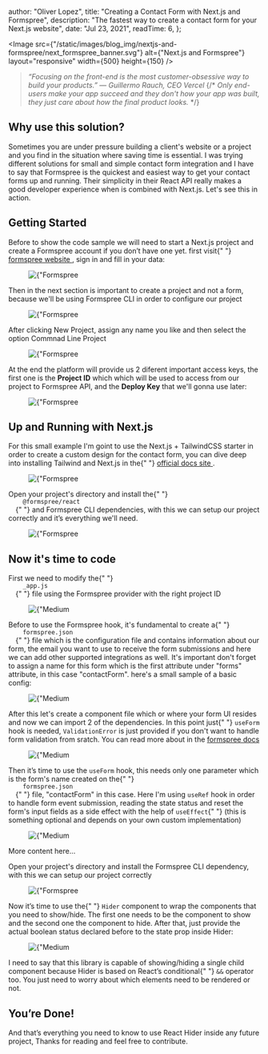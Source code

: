 
  author: "Oliver Lopez",
  title: "Creating a Contact Form with Next.js and Formspree",
  description:
    "The fastest way to create a contact form for your Next.js website",
  date: "Jul 23, 2021",
  readTime: 6,
};


<Image
  src={"/static/images/blog_img/nextjs-and-formspree/next_formspree_banner.svg"}
  alt={"Next.js and Formspree"}
  layout="responsive"
  width={500}
  height={150}
/>

<blockquote className="break-words text-md text-left leading-relaxed">
  <i>
    “Focusing on the front-end is the most customer-obsessive way to build your
    products.” — <span>Guillermo Rauch, CEO Vercel</span>
  </i>
  {/* <i>
    Only end-users make your app succeed and they don't how your app was built,
    they just care about how the final product looks.
  </i> */}
</blockquote>

<h2 className="mt-6 text-2xl font-bold">Why use this solution?</h2>

<p className="break-words text-md text-left leading-relaxed text-gray-700 dark:text-white">
  Sometimes you are under pressure building a client's website or a project and
  you find in the situation where saving time is essential. I was trying
  different solutions for small and simple contact form integration and I have
  to say that Formspree is the quickest and easiest way to get your contact
  forms up and running. Their simplicity in their React API really makes a good
  developer experience when is combined with Next.js. Let's see this in action.
</p>

<h2 className="mt-6 text-2xl font-bold">Getting Started</h2>

<p className="break-words text-md text-left leading-relaxed text-gray-700 dark:text-white">
  Before to show the code sample we will need to start a Next.js project and
  create a Formspree account if you don’t have one yet. first visit{" "}
  <a className="text-blue-400 dark:text-blue-400" href="https://formspree.io">
    formspree website
  </a>
  , sign in and fill in your data:
</p>

<figure className="md:px-5 md:mt-4 md:mb-5">
  <Image
    className="rounded-lg"
    src={"/static/images/blog_img/nextjs-and-formspree/platform_1.png"}
    alt={"Formspree sign up"}
    layout="responsive"
    width={700}
    height={375}
  />
</figure>

<p className="break-words text-md text-left leading-relaxed text-gray-700 dark:text-white">
  Then in the next section is important to create a project and not a form,
  because we'll be using Formspree CLI in order to configure our project
</p>

<figure className="md:px-5 md:mt-4 md:mb-5">
  <Image
    className="rounded-lg"
    src={"/static/images/blog_img/nextjs-and-formspree/platform_2.png"}
    alt={"Formspree create a project"}
    layout="responsive"
    width={700}
    height={375}
  />
</figure>

<p className="break-words text-md text-left leading-relaxed text-gray-700 dark:text-white">
  After clicking New Project, assign any name you like and then select the
  option <span className="font-semibold">Commnad Line Project</span>
</p>

<figure className="md:px-5 md:mt-4 md:mb-5">
  <Image
    className="rounded-lg"
    src={"/static/images/blog_img/nextjs-and-formspree/platform_3.png"}
    alt={"Formspree sign up"}
    layout="responsive"
    width={400}
    height={450}
  />
</figure>

<p className="break-words text-md text-left leading-relaxed text-gray-700 dark:text-white">
  At the end the platform will provide us 2 diferent important access keys, the
  first one is the <b>Project ID</b> which which will be used to access from our
  project to Formspree API, and the <b>Deploy Key</b> that we'll gonna use
  later:
</p>

<figure className="md:px-5 md:mt-4 md:mb-5">
  <Image
    className="rounded-lg"
    src={"/static/images/blog_img/nextjs-and-formspree/platform_4.png"}
    alt={"Formspree sign up"}
    layout="responsive"
    width={900}
    height={160}
  />
</figure>

<h2 className="mt-6 text-2xl font-bold">Up and Running with Next.js</h2>

<p className="break-words text-md text-left leading-relaxed text-gray-700 dark:text-white">
  For this small example I'm goint to use the Next.js + TailwindCSS starter in
  order to create a custom design for the contact form, you can dive deep into
  installing Tailwind and Next.js in the{" "}
  <a
    className="text-blue-500 dark:text-blue-400"
    href="https://tailwindcss.com/docs/guides/nextjs"
  >
    official docs site
  </a>
  .
</p>

<figure className="md:px-5 md:mt-4 md:mb-5">
  <Image
    className="rounded-lg"
    src={"/static/images/blog_img/nextjs-and-formspree/cli_1.png"}
    alt={"Formspree sign up"}
    layout="responsive"
    width={900}
    height={110}
  />
</figure>

<p className="break-words text-md text-left leading-relaxed text-gray-700 dark:text-white">
  Open your project's directory and install the{" "}
  <code className="dark:text-black bg-gray-300 rounded-lg font-semibold px-2 py-1">
    @formspree/react
  </code>{" "}
  and Formspree CLI dependencies, with this we can setup our project correctly
  and it’s everything we'll need.
</p>

<figure className="md:px-5 md:mt-4 md:mb-5">
  <Image
    className="rounded-lg"
    src={"/static/images/blog_img/nextjs-and-formspree/cli_2.png"}
    alt={"Formspree sign up"}
    layout="responsive"
    width={900}
    height={180}
  />
</figure>

<h2 className="mt-6 text-2xl font-bold">Now it's time to code</h2>

<p className="break-words text-md text-left leading-relaxed text-gray-700 dark:text-white">
  First we need to modify the{" "}
  <code className="dark:text-black bg-gray-300 rounded-lg font-semibold px-2 py-1">
    _app.js
  </code>{" "}
  file using the Formspree provider with the right project ID
</p>

<figure className="md:px-5 md:mt-4 md:mb-5">
  <Image
    className="rounded-lg"
    src={"/static/images/blog_img/nextjs-and-formspree/code_1.png"}
    alt={"Medium Skeleton"}
    layout="responsive"
    width={650}
    height={400}
  />
</figure>

<p className="break-words text-md text-left leading-relaxed text-gray-700 dark:text-white">
  Before to use the Formspree hook, it's fundamental to create a{" "}
  <code className="dark:text-black bg-gray-300 rounded-lg font-semibold px-2 py-1">
    formspree.json
  </code>{" "}
  file which is the configuration file and contains information about our form,
  the email you want to use to receive the form submissions and here we can add
  other supported integrations as well. It's important don't forget to assign a
  name for this form which is the first attribute under "forms" attribute, in
  this case "contactForm". here's a small sample of a basic config:
</p>

<figure className="md:px-5 md:mt-4 md:mb-5">
  <Image
    className="rounded-lg"
    src={"/static/images/blog_img/nextjs-and-formspree/code_2.png"}
    alt={"Medium Skeleton"}
    layout="responsive"
    width={650}
    height={400}
  />
</figure>

<p className="break-words text-md text-left leading-relaxed text-gray-700 dark:text-white">
  After this let's create a component file which or where your form UI resides
  and now we can import 2 of the dependencies. In this point just{" "}
  <code>useForm</code> hook is needed, <code>ValidationError</code>
  is just provided if you don't want to handle form validation from sratch. You can
  read more about in the <a
    className="text-blue-500 dark:text-blue-400"
    href="https://help.formspree.io/hc/en-us/articles/360055613373-The-Formspree-React-library#validation"
  >
    formspree docs
  </a>
</p>

<figure className="md:px-5 md:mt-4 md:mb-5">
  <Image
    className="rounded-lg"
    src={"/static/images/blog_img/nextjs-and-formspree/code_3.png"}
    alt={"Medium Skeleton"}
    layout="responsive"
    width={700}
    height={270}
  />
</figure>

<p className="break-words text-md text-left leading-relaxed text-gray-700 dark:text-white">
  Then it’s time to use the <code>useForm</code> hook, this needs only one
  parameter which is the form's name created on the{" "}
  <code className="dark:text-black bg-gray-300 rounded-lg font-semibold px-2 py-1">
    formspree.json
  </code>{" "}
  file, "contactForm" in this case. Here I'm using <code>useRef</code> hook in
  order to handle form event submission, reading the state status and reset the
  form's input fields as a side effect with the help of <code>useEffect</code>{" "}
  (this is something optional and depends on your own custom implementation)
</p>

<figure className="md:px-5 md:mt-4 md:mb-5">
  <Image
    className="rounded-lg"
    src={"/static/images/blog_img/nextjs-and-formspree/code_4.png"}
    alt={"Medium Skeleton"}
    layout="responsive"
    width={700}
    height={500}
  />
</figure>

<p className="break-words text-md text-left leading-relaxed text-gray-700 dark:text-white">
  More content here...
</p>

<p className="break-words text-md text-left leading-relaxed text-gray-700 dark:text-white">
  Open your project's directory and install the Formspree CLI dependency, with
  this we can setup our project correctly
</p>

<figure className="md:px-5 md:mt-4 md:mb-5">
  <Image
    className="rounded-lg"
    src={"/static/images/blog_img/nextjs-and-formspree/cli_2.png"}
    alt={"Formspree sign up"}
    layout="responsive"
    width={900}
    height={180}
  />
</figure>

<p className="break-words text-md text-left leading-relaxed text-gray-700 dark:text-white">
  Now it’s time to use the{" "}
  <code className="bg-gray-200 dark:bg-gray-500  px-1">Hider</code> component to
  wrap the components that you need to show/hide. The first one needs to be the
  component to show and the second one the component to hide. After that, just
  provide the actual boolean status declared before to the state prop inside
  Hider:
</p>

<figure className="md:px-5 md:mt-4 md:mb-5">
  <Image
    src={"/static/images/blog_img/intro-to-react/third_line.png"}
    alt={"Medium Skeleton"}
    layout="responsive"
    width={700}
    height={430}
  />
</figure>

<p className="break-words text-md text-left leading-relaxed text-gray-700 dark:text-white">
  I need to say that this library is capable of showing/hiding a single child
  component because Hider is based on React’s conditional{" "}
  <code className="bg-gray-200 dark:bg-gray-500 px-1">&&</code> operator too.
  You just need to worry about which elements need to be rendered or not.
</p>

<h2 className="mt-6 text-2xl font-bold">You’re Done!</h2>

<p className="break-words text-md text-left leading-relaxed text-gray-700 dark:text-white">
  And that’s everything you need to know to use React Hider inside any future
  project, Thanks for reading and feel free to contribute.
</p>
